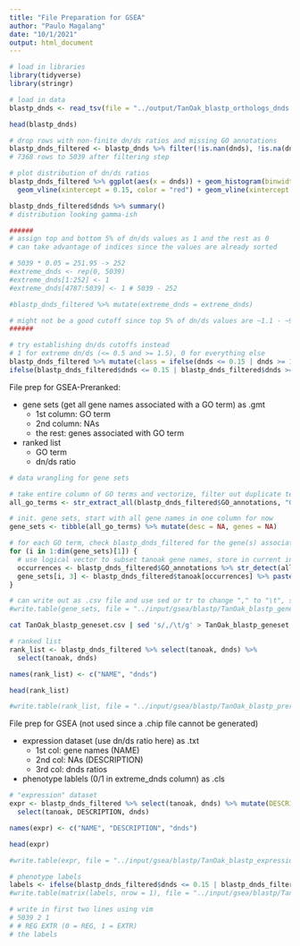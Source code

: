 ```yaml
---
title: "File Preparation for GSEA"
author: "Paulo Magalang"
date: "10/1/2021"
output: html_document
---
```


```r
# load in libraries
library(tidyverse)
library(stringr)
```

```r
# load in data
blastp_dnds <- read_tsv(file = "../output/TanOak_blastp_orthologs_dnds.tsv")

head(blastp_dnds)
```

```r
# drop rows with non-finite dn/ds ratios and missing GO annotations
blastp_dnds_filtered <- blastp_dnds %>% filter(!is.nan(dnds), !is.na(dnds), !is.infinite(dnds), dnds >= 0, !is.na(GO_annotations))
# 7368 rows to 5039 after filtering step

# plot distribution of dn/ds ratios
blastp_dnds_filtered %>% ggplot(aes(x = dnds)) + geom_histogram(binwidth = 0.05) + 
  geom_vline(xintercept = 0.15, color = "red") + geom_vline(xintercept = 1.35, color = "red")

blastp_dnds_filtered$dnds %>% summary()
# distribution looking gamma-ish
```

```r
######
# assign top and bottom 5% of dn/ds values as 1 and the rest as 0
# can take advantage of indices since the values are already sorted

# 5039 * 0.05 = 251.95 -> 252
#extreme_dnds <- rep(0, 5039)
#extreme_dnds[1:252] <- 1
#extreme_dnds[4787:5039] <- 1 # 5039 - 252

#blastp_dnds_filtered %>% mutate(extreme_dnds = extreme_dnds)

# might not be a good cutoff since top 5% of dn/ds values are ~1.1 - ~9
######

# try establishing dn/ds cutoffs instead
# 1 for extreme dn/ds (<= 0.5 and >= 1.5), 0 for everything else
blastp_dnds_filtered %>% mutate(class = ifelse(dnds <= 0.15 | dnds >= 1.35, 1, 0)) # 680 extreme genes (521 with dn/ds <= 0.5, 159 with dn/ds >= 1.5)
ifelse(blastp_dnds_filtered$dnds <= 0.15 | blastp_dnds_filtered$dnds >= 1.35, 1, 0) %>% sum()
```

File prep for GSEA-Preranked:

* gene sets (get all gene names associated with a GO term) as .gmt
  - 1st column: GO term
  - 2nd column: NAs
  - the rest: genes associated with GO term
  
* ranked list
  - GO term
  - dn/ds ratio


```r
# data wrangling for gene sets

# take entire column of GO terms and vectorize, filter out duplicate terms
all_go_terms <- str_extract_all(blastp_dnds_filtered$GO_annotations, "GO:[0-9]*") %>% unlist() %>% unique()

# init. gene sets, start with all gene names in one column for now
gene_sets <- tibble(all_go_terms) %>% mutate(desc = NA, genes = NA)

# for each GO term, check blastp_dnds_filtered for the gene(s) associated with the GO term
for (i in 1:dim(gene_sets)[1]) {
  # use logical vector to subset tanoak gene names, store in current index
  occurrences <- blastp_dnds_filtered$GO_annotations %>% str_detect(all_go_terms[i]) # indices should match up with gene_sets
  gene_sets[i, 3] <- blastp_dnds_filtered$tanoak[occurrences] %>% paste0(collapse = ",")
}

# can write out as .csv file and use sed or tr to change "," to "\t", save as .gmt file
#write.table(gene_sets, file = "../input/gsea/blastp/TanOak_blastp_geneset.csv", quote = FALSE, sep = ",", row.names = FALSE, col.names = FALSE)
```

```bash
cat TanOak_blastp_geneset.csv | sed 's/,/\t/g' > TanOak_blastp_geneset.gmt
```

```r
# ranked list
rank_list <- blastp_dnds_filtered %>% select(tanoak, dnds) %>%
  select(tanoak, dnds)

names(rank_list) <- c("NAME", "dnds")

head(rank_list)

#write.table(rank_list, file = "../input/gsea/blastp/TanOak_blastp_preranked.rnk", quote = FALSE, sep = "\t", row.names = FALSE, col.names = FALSE)
```



File prep for GSEA (not used since a .chip file cannot be generated)

* expression dataset (use dn/ds ratio here) as .txt
  - 1st col: gene names (NAME)
  - 2nd col: NAs (DESCRIPTION)
  - 3rd col: dnds ratios

* phenotype lablels (0/1 in extreme_dnds column) as .cls

```r
# "expression" dataset
expr <- blastp_dnds_filtered %>% select(tanoak, dnds) %>% mutate(DESCRIPTION = NA) %>%
  select(tanoak, DESCRIPTION, dnds)

names(expr) <- c("NAME", "DESCRIPTION", "dnds")

head(expr)

#write.table(expr, file = "../input/gsea/blastp/TanOak_blastp_expression.txt", quote = FALSE, sep = "\t", row.names = FALSE)
```

```r
# phenotype labels
labels <- ifelse(blastp_dnds_filtered$dnds <= 0.15 | blastp_dnds_filtered$dnds >= 1.35, 1, 0)
#write.table(matrix(labels, nrow = 1), file = "../input/gsea/blastp/TanOak_blastp_phenotype.cls", sep = "\t", row.names = FALSE, col.names = FALSE)

# write in first two lines using vim
# 5039 2 1
# # REG EXTR (0 = REG, 1 = EXTR)
# the labels
```
